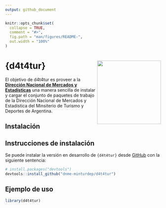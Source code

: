 ```yaml
---
output: github_document
---
```


<!-- README.md is generated from README.Rmd. Please edit that file -->

```r
knitr::opts_chunk$set(
  collapse = TRUE,
  comment = "#>",
  fig.path = "man/figures/README-",
  out.width = "100%"
)
```

# {d4t4tur} <a href="https://dnme-minturdep.github.io/d4t4tur/"><img src="man/figures/logo.png" align="right" height="206"></a>

<!-- badges: start -->
<!-- badges: end -->

El objetivo de d4t4tur es proveer a la [**Dirección Nacional de
Mercados y Estadísticas**](https://www.yvera.tur.ar/sinta/) una manera sencilla de instalar y cargar el conjunto de paquetes de trabajo de la Dirección Nacional de Mercados y Estadística del Minsiterio de Turismo y Deportes de Argentina. 

## Instalación

<!-- README.md is generated from README.Rmd. Please edit that file -->




## Instrucciones de instalación

Se puede instalar la versión en desarrollo de `{d4t4tur}` desde
[GitHub](https://github.com/) con la siguiente sentencia:

``` r
# install.packages("devtools")
devtools::install_github("dnme-minturdep/d4t4tur")
```

## Ejemplo de uso



```r
library(d4t4tur)

```
